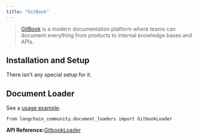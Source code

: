```yaml
---
title: "GitBook"
---
```


> [GitBook](https://docs.gitbook.com/) is a modern documentation platform where teams can document everything from products to internal knowledge bases and APIs.

## Installation and Setup

There isn't any special setup for it.

## Document Loader

See a [usage example](/oss/integrations/document_loaders/gitbook).

```
from langchain_community.document_loaders import GitbookLoader
```

**API Reference:**[GitbookLoader](https://python.langchain.com/api_reference/community/document_loaders/langchain_community.document_loaders.gitbook.GitbookLoader.html)

